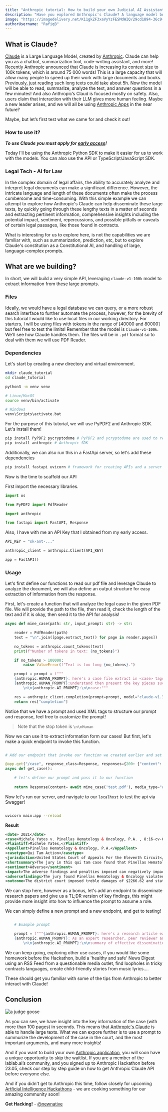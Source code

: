 ```yaml
---
title: "Anthropic tutorial: How to build your own Judicial AI Assistant"
description: "Have you explored Anthropic's Claude? A language model boasting a context size up to 100k tokens—roughly 75,000 words! Dive in and test Claude's summarization prowess!"
image: "https://imagedelivery.net/K11gkZF3xaVyYzFESMdWIQ/29cd1894-36c9-447a-06d8-a78968c94b00/full"
authorUsername: "RafiqB"
---
```


## What is Claude?

[Claude](https://lablab.ai/tech/anthropic/claude) is a Large Language Model, created by [Anthropic](https://lablab.ai/tech/anthropic). Claude can help you as a chatbot, summarization tool, code-writing assistant, and more! Recently Anthropic announced that Claude is increasing its context size to 100k tokens, which is around 75 000 words! This is a large capacity that will allow many people to speed up their work with large documents and books. Previously, just reading such long texts could take about 5h. Now the model will be able to read, summarize, analyze the text, and answer questions in a few minutes! And also Anthropic’s Claud is focused mostly on safety. Also, users claim that interaction with their LLM gives more human feeling. Maybe a new leader arises, and we will all be using [Anthropic Apps](https://lablab.ai/apps/tech/anthropic/claude) in the near future?

Maybe, but let’s first test what we came for and check it out!

### How to use it?

***To use Claude you must apply for [early access](https://www.anthropic.com/earlyaccess)!***

Today I'll be using the Anthropic Python SDK to make it easier for us to work with the models. You can also use the API or TypeScript/JavaScript SDK.

### Legal Tech - AI for Law

In the complex domain of legal affairs, the ability to accurately analyze and interpret legal documents can make a significant difference. However, the intricate language and length of these documents often make the process cumbersome and time-consuming. 
With this simple example we can attempt to explore how Anthropic's Claude can help disseminate these large texts, by quickly going through these lengthy texts in a matter of seconds and extracting pertinent information, comprehensive insights including the potential impact, sentiment, repercussions, and possible pitfalls or caveats of certain legal passages, like those found in contracts.

What is interesting for us to explore here, is not the capabilities we are familiar with, such as summarization, prediction, etc, but to explore Claude's constitution as a Constitutional AI, and handling of large, language-complex prompts.

## What are we building?

In short, we will build a very simple API, leveraging `claude-v1-100k` model to extract information from these large prompts. 

### Files

Ideally, we would have a legal database we can query, or a more robust search interface to further automate the process, however, for the brevity of this tutorial I would like to use local files in our working directory. For starters, I will be using files with tokens in the range of [40000 and 80000] but feel free to test the limits! Remember that the model is `Claude-v1-100k`. We'll see how Claude handles them. The files will be in `.pdf` format so to deal with them we will use PDF Reader.

### Dependencies
Let's start by creating a new directory and virtual environment.

```bash
mkdir claude_tutorial
cd claude_tutorial

python3 -m venv venv

# Linux/MacOS
source venv/bin/activate

# Windows
venv\Scripts\activate.bat
```

For the purpose of this tutorial, we will use PyPDF2 and Anthropic SDK. Let's install them!

```bash
pip install PyPDF2 pycryptodome # PyPDF2 and ycryptodome are used to read PDF files
pip install anthropic # Anthropic SDK
```

Additionally, we can also run this in a FastApi server, so let's add these dependencies

```bash
pip install fastapi uvicorn # framework for creating APIs and a server to serve those APIs respectively
```

Now is the time to scaffold our API

First import the necessary libraries.

```python
import os

from PyPDF2 import PdfReader

import anthropic

from fastapi import FastAPI, Response

```

Also, I have with me an API Key that I obtained from my early access.

```python
API_KEY = "sk-ant-..."

anthropic_client = anthropic.Client(API_KEY)

app = FastAPI()

```

### Usage

Let's first define our functions to read our pdf file and leverage Claude to analyze the document, we will also define an output structure for easy extraction of information from the response.

First, let's create a function that will analyze the legal case in the given PDF file. We will provide the path to the file, then read it, check the length of the text and if it is okay, then send it to the API for analysis!


```python
async def mine_case(path: str, input_prompt: str) -> str:

    reader = PdfReader(path)
    text = "\n".join([page.extract_text() for page in reader.pages])

    no_tokens = anthropic.count_tokens(text)
    print(f"Number of tokens in text: {no_tokens}")

    if no_tokens > 100000:
        raise ValueError(f"Text is too long {no_tokens}.")

    prompt = prompt = f"""
    {anthropic.HUMAN_PROMPT}: here's a case file extract in <case> tags <case>{text}<case>
    {anthropic.HUMAN_PROMPT}:understand then present the key pieces such as case ID, date, Plaintiff, Appellent, what is the case type, jurisdiction, a short summary, sentiment and its impact on business, and adverse findings, and outcome and put them in separate xml tags.
        \n\n{anthropic.AI_PROMPT}:\n\ncase:"""

    res = anthropic_client.completion(prompt=prompt, model="claude-v1.3-100k", max_tokens_to_sample=1000)
    return res["completion"]
```

Notice that we have a prompt and used XML tags to structure our prompt and response, feel free to customize the prompt!

> Note that the stop token is `\n\nHuman`

Now we can use it to extract information form our cases! But first, let's make a quick endpoint to invoke this function.

```python

# Add our endpoint that invoke our function we created earlier and set it to return response as xml

@app.get("/case", response_class=Response, responses={200: {"content": {"application/xml": {}}}})
async def get_case():

    # let's define our prompt and pass it to our function
    
    return Response(content= await mine_case('test.pdf'), media_type="application/xml")

```

Now let's run our server, and navigate to our `localhost` to test the api via Swagger!
```bash

uvicorn main:app --reload

```

**Result**

```xml
<date> 2021</date>
<case>Michele Yates v. Pinellas Hematology & Oncology, P.A. , 8:16-cv-00799- WFJ -CPT</case>
<Plaintiff>Michele Yates,</Plaintiff>
<Appellent>Pinellas Hematology & Oncology, P.A.</Appellent>
<casetype>Qui Tam Action</casetype>
<jurisdiction>United States Court of Appeals For the Eleventh Circuit</jurisdiction>
<shortsummary>The jury in this qui tam case found that Pinellas Hematology & Oncology violated the False Claims Act, 31 U.S.C. § 3729 et seq., on 214 occasions, and that the United States had sustained $755.54 in damages.The district court trebled the damages and imposed statutory minimum penalties of $1,177,000.</shortsummary>
<sentiment>Adverse</sentiment>
<impact>The adverse findings and penalties imposed can negatively impact the business and reputation of the company.</impact>
<adversefindings>The jury found Pinellas Hematology & Oncology violated the False Claims Act by defrauding the federal government through the submission of 214 false claims resulting in damages of $755.54.</adversefindings>
<outcome>The district court imposed treble damages of $2266.62 and statutory penalties of $1,177,000.</outcome>
```


We can stop here, however as a bonus, let's add an endpoint to disseminate research papers and give us a TL;DR version of key findings, this might provide more insight into how to influence the prompt to assume a role.

We can simply define a new prompt and a new endpoint, and get to testing!

```python

    # Example prompt

    prompt = f"""{anthropic.HUMAN_PROMPT}: here's a research article extract in <article> tags <article>{text}<article>
    {anthropic.HUMAN_PROMPT}: As an expert researcher, peer reviewer and principal investigator, read and understand the article then present the key findings and supporting arguments in bullet points.
        \n\n{anthropic.AI_PROMPT}:\n\nsummary of effective dissemination of this research:"""
```

We can keep going, exploring other use cases, if you would like some homework before the Hackathon, build a 'healthy and safe' News Digest using an RSS Feed from a questionable media outlet, find loopholes in tricky contracts languages, create child-friendly stories from music lyrics....

These should get you familiar with some of the tips from Anthropic to better interact with Claude!

## Conclusion

<Img src="https://imagedelivery.net/K11gkZF3xaVyYzFESMdWIQ/0453da3f-86f9-46bb-5a1a-ee4fe8839e00/full" alt="a judge goose" />

As you can see, we have insight into the key information of the case (with more than 100 pages) in seconds. This means that [Anthropic's Claude](https://lablab.ai/tech/anthropic/claude) is able to handle large texts. What we can expore further is to use a prompt to summurize the development of the case in the court, and the most important arguments, and many more insights!

And if you want to build your own [Anthropic application](https://lablab.ai/apps/tech/anthropic/claude), you will soon have a unique opportunity to skip the waitlist. If you are a member of the lablab.ai’s community, and you signed up to Anthropic Hackathon before 23.05, check our step by step guide on how to get Anthropic Claude API before everyone else.

And if you didn't get to Anthropic this time, follow closely for upcoming [Artficial Intelligence Hackathons](https://lablab.ai/event) - we are cooking something for our amazing community soon!

**Get Hacking!** - [@newnative](https://newnative.ai/)
